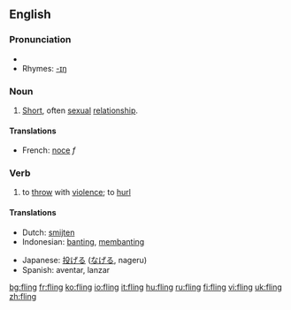 ==English==

===Pronunciation===
*{{IPA|/'flɪɳ/}}
*Rhymes: [[Rhymes:English:-ɪŋ|-ɪŋ]]

===Noun===
{{en-noun}}

# [[short|Short]], often [[sexual]] [[relationship]].

====Translations====
{{top}}
*French: [[noce]] ''f''
{{mid}}
{{bottom}}

===Verb===
{{en-verb|flings|flinging|flung}}

# to [[throw]] with [[violence]]; to [[hurl]]

====Translations====
{{top}}
*Dutch: [[smijten]]
*Indonesian: [[banting]], [[banting|membanting]]
{{mid}}
*Japanese: [[投げる]] ([[なげる]], nageru)
*Spanish: aventar, lanzar
{{bottom}}

[[bg:fling]]
[[fr:fling]]
[[ko:fling]]
[[io:fling]]
[[it:fling]]
[[hu:fling]]
[[ru:fling]]
[[fi:fling]]
[[vi:fling]]
[[uk:fling]]
[[zh:fling]]